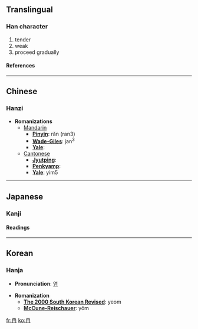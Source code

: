 ==Translingual==
===Han character===
{{Han char|rad=冂|as=03|sn=5|four=5055<sub>7</sub>|canj=土月 (GB)}}
# tender
# weak
# proceed gradually
====References====
{{Han ref|kx=0128.360|dkj=01514|dj=0289.190|hdz=10099.030|uh=5189|ud=20873|bh=A554|bd=42324}}
----

==Chinese==
===Hanzi===


* '''Romanizations'''
** [[Mandarin]]
*** '''[[Pinyin]]''': rǎn (ran3)
*** '''[[Wade-Giles]]''': jan<sup>3</sup>
*** '''[[Yale]]''': 
**[[Cantonese]]
***'''[[Jyutping]]''':
***'''[[Penkyamp]]''': 
***'''[[Yale]]''': yim5


----
==Japanese==
===Kanji===
{{ja-kanji|grade=|rs=冂03}}
====Readings====
{{ja-readings|on=[[ねん]] (nen), [[ぜん]] (zen)|kun=[[よわい]] (yowai)}}


----
==Korean==
===Hanja===

* '''Pronunciation''': [[염]]

* '''Romanization'''
** '''[[The 2000 South Korean Revised Romanization|The 2000 South Korean Revised]]''': yeom
** '''[[McCune-Reischauer]]''': yŏm


[[fr:冉]]
[[ko:冉]]